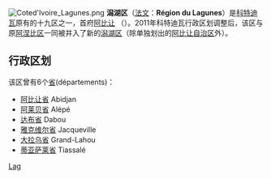 [[File:Coted'Ivoire_Lagunes.png|thumb]]
'''潟湖区'''（[[法文|法文]]：'''Région du Lagunes'''）是[[科特迪瓦|科特迪瓦]]原有的十九区之一，首府[[阿比让|阿比让]] （{{lang-fr|Abidjan}}）。2011年科特迪瓦行政区划调整后，该区与原[[阿涅比区|阿涅比区]]一同被并入了新的[[潟湖區_(科特迪瓦)|潟湖区]]（除单独划出的[[阿比让自治区|阿比让自治区]]外）。

==行政区划==
该区曾有6个[[省|省]](départements)：
*[[阿比让|阿比让省]] Abidjan
*[[阿莱贝省|阿莱贝省]] Alépé
*[[达布省|达布省]] Dabou
*[[雅克维尔省|雅克维尔省]] Jacqueville
*[[大拉乌省|大拉乌省]] Grand-Lahou
*[[蒂亚萨莱省|蒂亚萨莱省]] Tiassalé

{{科特迪瓦大区}}
{{coord|display=title}}
{{IvoryCoast-geo-stub}}
[[Category:科特迪瓦大區|Lag]]